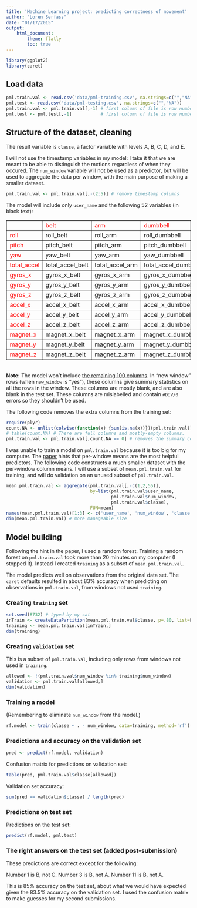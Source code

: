 ```yaml
---
title: 'Machine Learning project: predicting correctness of movement'
author: "Loren Serfass"
date: "01/17/2015"
output:
    html_document:
        theme: flatly
        toc: true
---
```


```r
library(ggplot2)
library(caret)
```

## Load data

```r
pml.train.val <- read.csv('data/pml-training.csv', na.strings=c("","NA") )  # training and validation
pml.test <- read.csv('data/pml-testing.csv', na.strings=c("","NA"))         # 20 test observations
pml.train.val <- pml.train.val[,-1] # first column of file is row numbers
pml.test <- pml.test[,-1]           # first column of file is row numbers
```

## Structure of the dataset, cleaning

The result variable is `classe`, a factor variable with levels A, B, C, D, and E.

I will not use the timestamp variables in my model: I take it that we are
meant to be able to distinguish the motions regardless of when they occured.
The `num_window` variable will not be used as a predictor, but will be used
to aggregate the data per window, with the main purpose of making a smaller
dataset.

```r
pml.train.val <- pml.train.val[,-(2:5)] # remove timestamp columns
```

The model will include only `user_name` and the following 52 variables (in black text):

<table border=1>
<tr><td><font color='red'></font></td><td><font color='red'>belt</font></td><td><font color='red'>arm</font></td><td><font color='red'>dumbbell</font></td><td><font color='red'>forearm</font></td></tr>
<tr><td><font color='red'>roll</font></td><td>roll_belt</td><td>roll_arm</td><td>roll_dumbbell</td><td>roll_forearm</td></tr>
<tr><td><font color='red'>pitch</font></td><td>pitch_belt</td><td>pitch_arm</td><td>pitch_dumbbell</td><td>pitch_forearm</td></tr>
<tr><td><font color='red'>yaw</font></td><td>yaw_belt</td><td>yaw_arm</td><td>yaw_dumbbell</td><td>yaw_forearm</td></tr>
<tr><td><font color='red'>total_accel</font></td><td>total_accel_belt</td><td>total_accel_arm</td><td>total_accel_dumbbell</td><td>total_accel_forearm</td></tr>
<tr><td><font color='red'>gyros_x</font></td><td>gyros_x_belt</td><td>gyros_x_arm</td><td>gyros_x_dumbbell</td><td>gyros_x_forearm</td></tr>
<tr><td><font color='red'>gyros_y</font></td><td>gyros_y_belt</td><td>gyros_y_arm</td><td>gyros_y_dumbbell</td><td>gyros_y_forearm</td></tr>
<tr><td><font color='red'>gyros_z</font></td><td>gyros_z_belt</td><td>gyros_z_arm</td><td>gyros_z_dumbbell</td><td>gyros_z_forearm</td></tr>
<tr><td><font color='red'>accel_x</font></td><td>accel_x_belt</td><td>accel_x_arm</td><td>accel_x_dumbbell</td><td>accel_x_forearm</td></tr>
<tr><td><font color='red'>accel_y</font></td><td>accel_y_belt</td><td>accel_y_arm</td><td>accel_y_dumbbell</td><td>accel_y_forearm</td></tr>
<tr><td><font color='red'>accel_z</font></td><td>accel_z_belt</td><td>accel_z_arm</td><td>accel_z_dumbbell</td><td>accel_z_forearm</td></tr>
<tr><td><font color='red'>magnet_x</font></td><td>magnet_x_belt</td><td>magnet_x_arm</td><td>magnet_x_dumbbell</td><td>magnet_x_forearm</td></tr>
<tr><td><font color='red'>magnet_y</font></td><td>magnet_y_belt</td><td>magnet_y_arm</td><td>magnet_y_dumbbell</td><td>magnet_y_forearm</td></tr>
<tr><td><font color='red'>magnet_z</font></td><td>magnet_z_belt</td><td>magnet_z_arm</td><td>magnet_z_dumbbell</td><td>magnet_z_forearm</td></tr>
</table>

<br/>
**Note:** The model won't include [the remaining 100 columns](UnusedVariables.html).
In "new window" rows (when `new_window` is "yes"), these columns give summary
statistics on all the rows in the window. These columns are mostly blank, and are
also blank in the test set. These columns are mislabelled and contain `#DIV/0` errors
so they shouldn't be used.

The following code removes the extra columns from the training set:

```r
require(plyr)
count.NA <- unlist(colwise(function(x) {sum(is.na(x))})(pml.train.val)) # count NAs in each column
# table(count.NA) # There are full columns and mostly-empty columns.
pml.train.val <- pml.train.val[,count.NA == 0] # removes the summary columns
```

I was unable to train a model on `pml.train.val` because it is too big
for my computer.
The [paper](http://groupware.les.inf.puc-rio.br/public/papers/2013.Velloso.QAR-WLE.pdf) 
hints that per-window means are the most
helpful predictors.  The following code constructs a much smaller dataset with
the per-window column means. I will use a subset of `mean.pml.train.val` for training,
and will do validation on an unused subset of `pml.train.val`.

```r
mean.pml.train.val <- aggregate(pml.train.val[,-c(1,2,55)],
                                by=list(pml.train.val$user_name,
                                        pml.train.val$num_window,
                                        pml.train.val$classe),
                                FUN=mean)
names(mean.pml.train.val)[1:3] <- c('user_name', 'num_window', 'classe')
dim(mean.pml.train.val) # more manageable size
```

## Model building

Following the hint in the paper, I used a random forest. Training a random
forest on `pml.train.val` took more than 20 minutes on my computer (I stopped
it).  Instead I created `training` as a subset of `mean.pml.train.val`.

The model predicts well on observations from the original data set.
The `caret` defaults resulted in about 83% accuracy when predicting on
observations in `pml.train.val`, from windows not used `training`.

### Creating `training` set

```r
set.seed(8732) # typed by my cat
inTrain <- createDataPartition(mean.pml.train.val$classe, p=.80, list=F)
training <- mean.pml.train.val[inTrain,]
dim(training)
```

### Creating `validation` set

This is a subset of `pml.train.val`, including only rows
from windows not used in `training`.

```r
allowed <- !(pml.train.val$num_window %in% training$num_window)
validation <- pml.train.val[allowed,]
dim(validation)
```

### Training a model

(Remembering to eliminate `num_window` from the model.)

```r
rf.model <- train(classe ~ . - num_window, data=training, method='rf')
```

### Predictions and accuracy on the validation set

```r
pred <- predict(rf.model, validation)
```

Confusion matrix for predictions on validation set:

```r
table(pred, pml.train.val$classe[allowed])
```

Validation set accuracy:

```r
sum(pred == validation$classe) / length(pred)
```

### Predictions on test set

Predictions on the test set:

```r
predict(rf.model, pml.test)
```

### The right answers on the test set (added post-submission)

These predictions are correct except for the following:

Number 1 is B, not C.
Number 3 is B, not A.
Number 11 is B, not A.

This is 85% accuracy on the test set, about what we would
have expected given the 83.5% accuracy on the validation set.
I used the confusion matrix to make guesses for my second submissions.